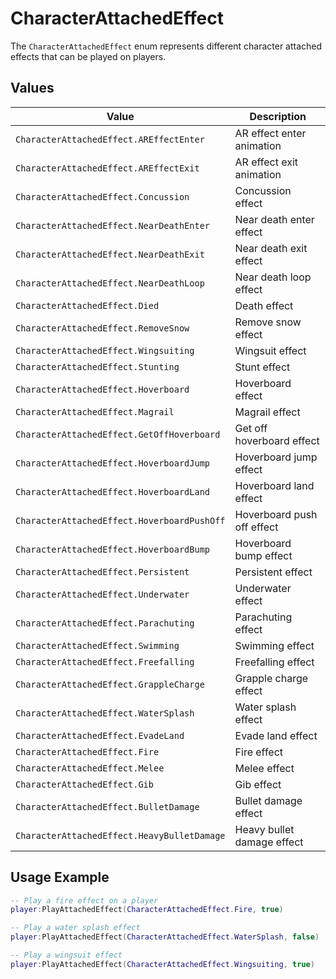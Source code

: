 # CharacterAttachedEffect

The `CharacterAttachedEffect` enum represents different character attached effects that can be played on players.

## Values

| Value | Description |
|-------|-------------|
| `CharacterAttachedEffect.AREffectEnter` | AR effect enter animation |
| `CharacterAttachedEffect.AREffectExit` | AR effect exit animation |
| `CharacterAttachedEffect.Concussion` | Concussion effect |
| `CharacterAttachedEffect.NearDeathEnter` | Near death enter effect |
| `CharacterAttachedEffect.NearDeathExit` | Near death exit effect |
| `CharacterAttachedEffect.NearDeathLoop` | Near death loop effect |
| `CharacterAttachedEffect.Died` | Death effect |
| `CharacterAttachedEffect.RemoveSnow` | Remove snow effect |
| `CharacterAttachedEffect.Wingsuiting` | Wingsuit effect |
| `CharacterAttachedEffect.Stunting` | Stunt effect |
| `CharacterAttachedEffect.Hoverboard` | Hoverboard effect |
| `CharacterAttachedEffect.Magrail` | Magrail effect |
| `CharacterAttachedEffect.GetOffHoverboard` | Get off hoverboard effect |
| `CharacterAttachedEffect.HoverboardJump` | Hoverboard jump effect |
| `CharacterAttachedEffect.HoverboardLand` | Hoverboard land effect |
| `CharacterAttachedEffect.HoverboardPushOff` | Hoverboard push off effect |
| `CharacterAttachedEffect.HoverboardBump` | Hoverboard bump effect |
| `CharacterAttachedEffect.Persistent` | Persistent effect |
| `CharacterAttachedEffect.Underwater` | Underwater effect |
| `CharacterAttachedEffect.Parachuting` | Parachuting effect |
| `CharacterAttachedEffect.Swimming` | Swimming effect |
| `CharacterAttachedEffect.Freefalling` | Freefalling effect |
| `CharacterAttachedEffect.GrappleCharge` | Grapple charge effect |
| `CharacterAttachedEffect.WaterSplash` | Water splash effect |
| `CharacterAttachedEffect.EvadeLand` | Evade land effect |
| `CharacterAttachedEffect.Fire` | Fire effect |
| `CharacterAttachedEffect.Melee` | Melee effect |
| `CharacterAttachedEffect.Gib` | Gib effect |
| `CharacterAttachedEffect.BulletDamage` | Bullet damage effect |
| `CharacterAttachedEffect.HeavyBulletDamage` | Heavy bullet damage effect |

## Usage Example

```lua
-- Play a fire effect on a player
player:PlayAttachedEffect(CharacterAttachedEffect.Fire, true)

-- Play a water splash effect
player:PlayAttachedEffect(CharacterAttachedEffect.WaterSplash, false)

-- Play a wingsuit effect
player:PlayAttachedEffect(CharacterAttachedEffect.Wingsuiting, true)
```
